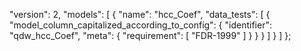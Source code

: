   "version": 2,
  "models": [
    {
      "name": "hcc_Coef",
      "data_tests": [
        {
          "model_column_capitalized_according_to_config": {
            "identifier": "qdw_hcc_Coef",
            "meta": {
              "requirement": [
                "FDR-1999"
              ]
            }
          }
        }
      ]
    }
  ]
};
